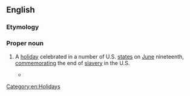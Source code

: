 {{also|juneteenth}}
==English==
{{wikipedia}}

===Etymology===
{{blend|June|nineteenth|lang=en}}

===Proper noun===
{{en-proper noun|~}}

# {{lb|en|US}} A [[holiday]] celebrated in a number of U.S. [[state]]s on [[June]] nineteenth, [[commemorating|commemorating]] the end of [[slavery]] in the U.S.
#* {{quote-book|author={{w|J. Mason Brewer}}|title='''Juneteenth'''|section=title|year=1932}}

[[Category:en:Holidays]]